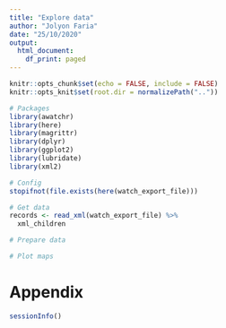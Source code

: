 ```yaml
---
title: "Explore data"
author: "Jolyon Faria"
date: "25/10/2020"
output:
  html_document:
    df_print: paged
---
```


```r

knitr::opts_chunk$set(echo = FALSE, include = FALSE)
knitr::opts_knit$set(root.dir = normalizePath(".."))

```

```r

# Packages
library(awatchr)
library(here)
library(magrittr)
library(dplyr)
library(ggplot2)
library(lubridate)
library(xml2)

# Config
stopifnot(file.exists(here(watch_export_file)))

```

```r

# Get data
records <- read_xml(watch_export_file) %>%
  xml_children

```

```r

# Prepare data

```

```r

# Plot maps

```

\newpage

# Appendix

```r

sessionInfo()

```
